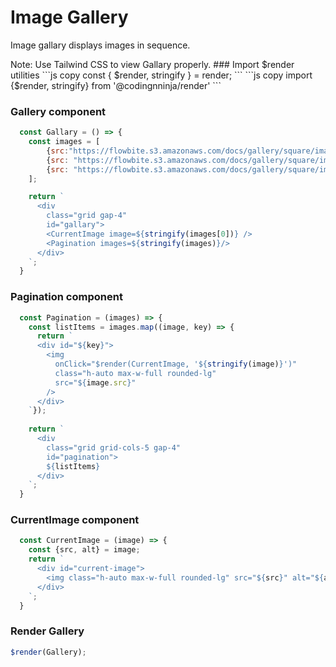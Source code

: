 # Image Gallery

Image gallary displays images in sequence.


<Callout type="info" emoji="ℹ️">
  Note: Use Tailwind CSS to view Gallary properly.
</Callout>

<Steps>
  ### Import $render utilities
  <Tabs items={['cdn', 'module']}>
    <Tabs.Tab> 
        ```js copy
        const { $render, stringify } = render;
        ```
    </Tabs.Tab> 
    <Tabs.Tab> 
        ```js copy
        import {$render, stringify} from '@codingnninja/render'
        ```
    </Tabs.Tab> 
  </Tabs>

  ### Gallery component
  ```js copy
    const Gallary = () => {
      const images = [
          {src:"https://flowbite.s3.amazonaws.com/docs/gallery/square/image-1.jpg", alt:""},
          {src: "https://flowbite.s3.amazonaws.com/docs/gallery/square/image-2.jpg", alt:""},
          {src: "https://flowbite.s3.amazonaws.com/docs/gallery/square/image-3.jpg", alt:""}
      ];

      return `
        <div 
          class="grid gap-4"
          id="gallary">
          <CurrentImage image=${stringify(images[0])} />
          <Pagination images=${stringify(images)}/>
        </div>
      `;
    }
  ```

  ### Pagination component
  ```js copy
    const Pagination = (images) => {
      const listItems = images.map((image, key) => {
        return `
        <div id="${key}">
          <img
            onClick="$render(CurrentImage, '${stringify(image)}')"
            class="h-auto max-w-full rounded-lg" 
            src="${image.src}"
          />
        </div>
      `});
      
      return `
        <div 
          class="grid grid-cols-5 gap-4"
          id="pagination">
          ${listItems}
        </div>
      `;
    }
  ```

  ### CurrentImage component
  ```js copy
    const CurrentImage = (image) => {
      const {src, alt} = image;
      return `
        <div id="current-image">
          <img class="h-auto max-w-full rounded-lg" src="${src}" alt="${alt}">
        </div>
      `;  
    }
  ```

  ### Render Gallery

  ```js copy
  $render(Gallery);
  ```
</Steps>